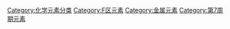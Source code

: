 {{catmore}}
{{Commonscat|Actinides}}

[[Category:化学元素分类|Category:化学元素分类]]
[[Category:F区元素|Category:F区元素]]
[[Category:金属元素|Category:金属元素]]
[[Category:第7周期元素|Category:第7周期元素]]